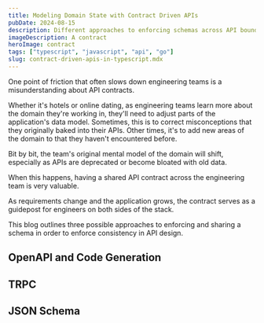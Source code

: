 ```yaml
---
title: Modeling Domain State with Contract Driven APIs
pubDate: 2024-08-15
description: Different approaches to enforcing schemas across API boundaries
imageDescription: A contract
heroImage: contract
tags: ["typescript", "javascript", "api", "go"]
slug: contract-driven-apis-in-typescript.mdx
---
```


One point of friction that often slows down engineering teams is a misunderstanding about API contracts.

Whether it's hotels or online dating, as engineering teams learn more about the domain they're working in, they'll need to adjust parts of the application's data model. Sometimes, this is to correct misconceptions that they originally baked into their APIs. Other times, it's to add new areas of the domain to that they haven't encountered before.

Bit by bit, the team's original mental model of the domain will shift, especially as APIs are deprecated or become bloated with old data.
 
When this happens, having a shared API contract across the engineering team is very valuable. 

As requirements change and the application grows, the contract serves as a guidepost for engineers on both sides of the stack.

This blog outlines three possible approaches to enforcing and sharing a schema in order to enforce consistency in API design.

## OpenAPI and Code Generation

## TRPC

## JSON Schema
